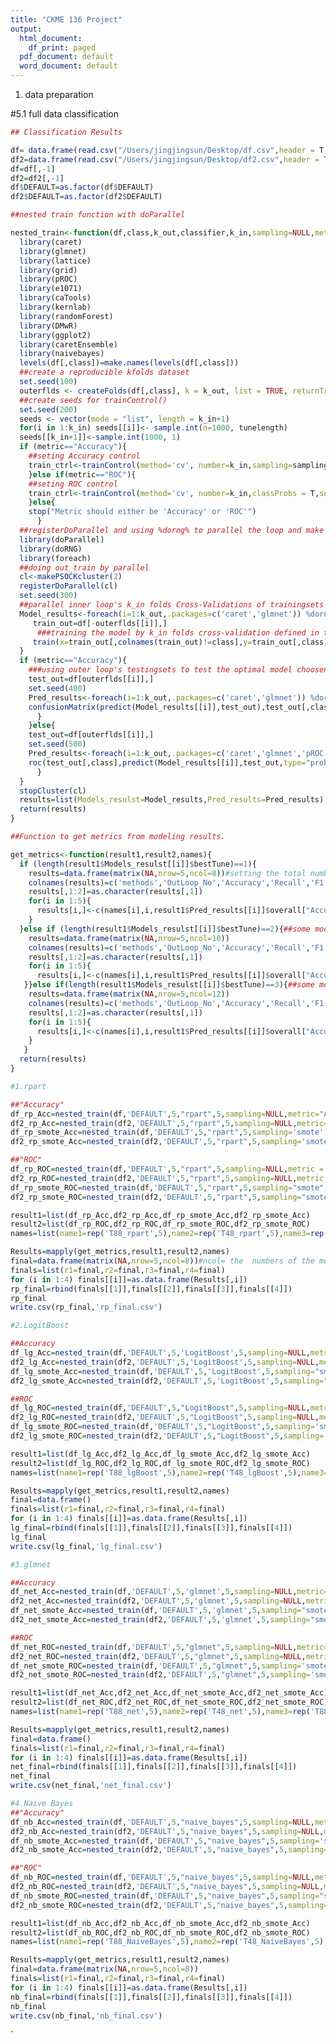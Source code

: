 ```yaml
---
title: "CKME 136 Project"
output:
  html_document:
    df_print: paged
  pdf_document: default
  word_document: default
---
```


1. data preparation



#5.1 full data classification
```r
## Classification Results

df= data.frame(read.csv("/Users/jingjingsun/Desktop/df.csv",header = T, stringsAsFactors = T))
df2=data.frame(read.csv("/Users/jingjingsun/Desktop/df2.csv",header = T, stringsAsFactors = T))
df=df[,-1]
df2=df2[,-1]
df$DEFAULT=as.factor(df$DEFAULT)
df2$DEFAULT=as.factor(df2$DEFAULT)
```



```r
##nested train function with doParallel

nested_train<-function(df,class,k_out,classifier,k_in,sampling=NULL,metric="Accuracy",tunegrid=NULL,tunelength=3){
  library(caret)
  library(glmnet)
  library(lattice)
  library(grid)
  library(pROC)
  library(e1071)
  library(caTools)
  library(kernlab)
  library(randomForest)
  library(DMwR)
  library(ggplot2)
  library(caretEnsemble)
  library(naivebayes)
  levels(df[,class])=make.names(levels(df[,class]))
  ##create a reproducible kfolds dataset
  set.seed(100)
  outerflds <- createFolds(df[,class], k = k_out, list = TRUE, returnTrain = FALSE)
  ##create seeds for trainControl()
  set.seed(200)
  seeds <- vector(mode = "list", length = k_in+1)
  for(i in 1:k_in) seeds[[i]]<- sample.int(n=1000, tunelength)
  seeds[[k_in+1]]<-sample.int(1000, 1)
  if (metric=="Accuracy"){
    ##seting Accuracy control
    train_ctrl<-trainControl(method='cv', number=k_in,sampling=sampling,seeds = seeds)
    }else if(metric=="ROC"){
    ##seting ROC control
    train_ctrl<-trainControl(method='cv', number=k_in,classProbs = T,summaryFunction = twoClassSummary,sampling=sampling,seeds=seeds)
    }else{
    stop("Metric should either be 'Accuracy' or 'ROC'")
      } 
  ##registerDoParallel and using %dorng% to parallel the loop and make reproducible results. 
  library(doParallel)
  library(doRNG)
  library(foreach)
  ##doing out_train by parallel
  cl<-makePSOCKcluster(2)
  registerDoParallel(cl)
  set.seed(300)
  ##parallel inner loop's k_in folds Cross-Validations of trainingsets which come from theouter loops (k_out） 
  Model_results<-foreach(i=1:k_out,.packages=c('caret','glmnet')) %dorng%{
     train_out=df[-outerflds[[i]],]
      ###training the model by k_in folds cross-validation defined in train_ctrl
     train(x=train_out[,colnames(train_out)!=class],y=train_out[,class],trControl=train_ctrl,method=classifier,metric=metric,tuneGrid=tunegrid,tuneLength=tunelength)
  }
  if (metric=="Accuracy"){
    ###using outer loop's testingsets to test the optimal model choosen from inner_loops 
    test_out=df[outerflds[[i]],]
    set.seed(400)
    Pred_results<-foreach(i=1:k_out,.packages=c('caret','glmnet')) %dorng%{
    confusionMatrix(predict(Model_results[[i]],test_out),test_out[,class], positive="X1")
      }
    }else{
    test_out=df[outerflds[[i]],]
    set.seed(500)
    Pred_results<-foreach(i=1:k_out,.packages=c('caret','glmnet','pROC')) %dorng%{
    roc(test_out[,class],predict(Model_results[[i]],test_out,type="prob")[,"X1"],levels=c("X0","X1"))
      }
  }
  stopCluster(cl)
  results=list(Models_resulst=Model_results,Pred_results=Pred_results)
  return(results)
}  

```

```r
##Function to get metrics from modeling results.

get_metrics<-function(result1,result2,names){
  if (length(result1$Models_resulst[[i]]$bestTune)==1){
    results=data.frame(matrix(NA,nrow=5,ncol=8))#setting the total number of metrics you want to reach.
    colnames(results)=c('methods','OutLoop_No','Accuracy','Recall','F1','AUC','Acc_BestTune','ROC_BestTune')
    results[,1:2]=as.character(results[,1])
    for(i in 1:5){
      results[i,]<-c(names[i],i,result1$Pred_results[[i]]$overall["Accuracy"],result1$Pred_results[[i]]$byClass[c("Recall","F1")],result2$Pred_results[[i]]$auc,result1$Models_resulst[[i]]$bestTune,result2$Models_resulst[[i]]$bestTune)
    }
  }else if (length(result1$Models_resulst[[i]]$bestTune)==2){##some model has two tune parameters
    results=data.frame(matrix(NA,nrow=5,ncol=10))
    colnames(results)=c('methods','OutLoop_No','Accuracy','Recall','F1','AUC','Acc_BestTune1','Acc_BestTune2','ROC_BestTune1','ROC_BestTune2')
    results[,1:2]=as.character(results[,1])
    for(i in 1:5){
      results[i,]<-c(names[i],i,result1$Pred_results[[i]]$overall["Accuracy"],result1$Pred_results[[i]]$byClass[c("Recall","F1")],result2$Pred_results[[i]]$auc,result1$Models_resulst[[i]]$bestTune,result2$Models_resulst[[i]]$bestTune)
   }}else if(length(result1$Models_resulst[[i]]$bestTune)==3){##some model has two tune parameters
    results=data.frame(matrix(NA,nrow=5,ncol=12))
    colnames(results)=c('methods','OutLoop_No','Accuracy','Recall','F1','AUC','Acc_BestTune1','Acc_BestTune2','Acc_BestTune3','ROC_BestTune1','ROC_BestTune2','ROC_BestTune3')
    results[,1:2]=as.character(results[,1])
    for(i in 1:5){
      results[i,]<-c(names[i],i,result1$Pred_results[[i]]$overall["Accuracy"],result1$Pred_results[[i]]$byClass[c("Recall","F1")],result2$Pred_results[[i]]$auc,result1$Models_resulst[[i]]$bestTune,result2$Models_resulst[[i]]$bestTune) 
    }
   }
  return(results)
}
```




```r
#1.rpart

##"Accuracy"
df_rp_Acc=nested_train(df,'DEFAULT',5,"rpart",5,sampling=NULL,metric="Accuracy",tunelength = 5)
df2_rp_Acc=nested_train(df2,'DEFAULT',5,"rpart",5,sampling=NULL,metric="Accuracy",tunelength = 5)
df_rp_smote_Acc=nested_train(df,'DEFAULT',5,"rpart",5,sampling='smote',metric="Accuracy",tunelength = 5)
df2_rp_smote_Acc=nested_train(df2,'DEFAULT',5,"rpart",5,sampling='smote',metric="Accuracy",tunelength = 5)

##"ROC"
df_rp_ROC=nested_train(df,'DEFAULT',5,"rpart",5,sampling=NULL,metric = "ROC",tunelength = 5)
df2_rp_ROC=nested_train(df2,'DEFAULT',5,"rpart",5,sampling=NULL,metric = "ROC",tunelength = 5)
df_rp_smote_ROC=nested_train(df,'DEFAULT',5,"rpart",5,sampling="smote",metric = "ROC",tunelength = 5)
df2_rp_smote_ROC=nested_train(df2,'DEFAULT',5,"rpart",5,sampling="smote",metric = "ROC",tunelength = 5)
```



```r
result1=list(df_rp_Acc,df2_rp_Acc,df_rp_smote_Acc,df2_rp_smote_Acc)
result2=list(df_rp_ROC,df2_rp_ROC,df_rp_smote_ROC,df2_rp_smote_ROC)
names=list(name1=rep('T88_rpart',5),name2=rep('T48_rpart',5),name3=rep('T88_smote_rpart',5),name4=rep('T48_smote_rpart',5))

Results=mapply(get_metrics,result1,result2,names)
final=data.frame(matrix(NA,nrow=5,ncol=8))#ncol= the  numbers of the metrics we need to output,Because besttune have length=1 so the total ncol=8
finals=list(r1=final,r2=final,r3=final,r4=final)
for (i in 1:4) finals[[i]]=as.data.frame(Results[,i])
rp_final=rbind(finals[[1]],finals[[2]],finals[[3]],finals[[4]])
rp_final
write.csv(rp_final,'rp_final.csv')
```


```r
#2.LogitBoost

##Accuracy
df_lg_Acc=nested_train(df,'DEFAULT',5,'LogitBoost',5,sampling=NULL,metric="Accuracy",tunelength = 5)
df2_lg_Acc=nested_train(df2,'DEFAULT',5,'LogitBoost',5,sampling=NULL,metric="Accuracy",tunelength = 5)
df_lg_smote_Acc=nested_train(df,'DEFAULT',5,'LogitBoost',5,sampling="smote",metric="Accuracy",tunelength = 5)
df2_lg_smote_Acc=nested_train(df2,'DEFAULT',5,'LogitBoost',5,sampling="smote",metric="Accuracy",tunelength = 5)

##ROC
df_lg_ROC=nested_train(df,'DEFAULT',5,"LogitBoost",5,sampling=NULL,metric="ROC",tunelength = 5)
df2_lg_ROC=nested_train(df2,'DEFAULT',5,"LogitBoost",5,sampling=NULL,metric="ROC",tunelength = 5)
df_lg_smote_ROC=nested_train(df,'DEFAULT',5,"LogitBoost",5,sampling='smote',metric="ROC",tunelength = 5)
df2_lg_smote_ROC=nested_train(df2,'DEFAULT',5,"LogitBoost",5,sampling='smote',metric="ROC",tunelength = 5)

```


```r
result1=list(df_lg_Acc,df2_lg_Acc,df_lg_smote_Acc,df2_lg_smote_Acc)
result2=list(df_lg_ROC,df2_lg_ROC,df_lg_smote_ROC,df2_lg_smote_ROC)
names=list(name1=rep('T88_lgBoost',5),name2=rep('T48_lgBoost',5),name3=rep('T88_smote_lgBoost',5),name4=rep('T48_smote_lgBoost',5))

Results=mapply(get_metrics,result1,result2,names)
final=data.frame()
finals=list(r1=final,r2=final,r3=final,r4=final)
for (i in 1:4) finals[[i]]=as.data.frame(Results[,i])
lg_final=rbind(finals[[1]],finals[[2]],finals[[3]],finals[[4]])
lg_final
write.csv(lg_final,'lg_final.csv')
```


```r
#3.glmnet

##Accuracy
df_net_Acc=nested_train(df,'DEFAULT',5,'glmnet',5,sampling=NULL,metric="Accuracy",tunelength = 5)
df2_net_Acc=nested_train(df2,'DEFAULT',5,'glmnet',5,sampling=NULL,metric="Accuracy",tunelength = 5)
df_net_smote_Acc=nested_train(df,'DEFAULT',5,'glmnet',5,sampling="smote",metric="Accuracy",tunelength = 5)
df2_net_smote_Acc=nested_train(df2,'DEFAULT',5,'glmnet',5,sampling="smote",metric="Accuracy",tunelength = 5)

##ROC
df_net_ROC=nested_train(df,'DEFAULT',5,"glmnet",5,sampling=NULL,metric="ROC",tunelength = 5)
df2_net_ROC=nested_train(df2,'DEFAULT',5,"glmnet",5,sampling=NULL,metric="ROC",tunelength = 5)
df_net_smote_ROC=nested_train(df,'DEFAULT',5,"glmnet",5,sampling='smote',metric="ROC",tunelength = 5)
df2_net_smote_ROC=nested_train(df2,'DEFAULT',5,"glmnet",5,sampling='smote',metric="ROC",tunelength = 5)

```


```r
result1=list(df_net_Acc,df2_net_Acc,df_net_smote_Acc,df2_net_smote_Acc)
result2=list(df_net_ROC,df2_net_ROC,df_net_smote_ROC,df2_net_smote_ROC)
names=list(name1=rep('T88_net',5),name2=rep('T48_net',5),name3=rep('T88_smote_net',5),name4=rep('T48_smote_net',5))

Results=mapply(get_metrics,result1,result2,names)
final=data.frame()
finals=list(r1=final,r2=final,r3=final,r4=final)
for (i in 1:4) finals[[i]]=as.data.frame(Results[,i])
net_final=rbind(finals[[1]],finals[[2]],finals[[3]],finals[[4]])
net_final
write.csv(net_final,'net_final.csv')
```



```r
#4.Naive Bayes
##"Accuracy"
df_nb_Acc=nested_train(df,'DEFAULT',5,"naive_bayes",5,sampling=NULL,metric="Accuracy",tunelength = 5)
df2_nb_Acc=nested_train(df2,'DEFAULT',5,"naive_bayes",5,sampling=NULL,metric="Accuracy",tunelength = 5)
df_nb_smote_Acc=nested_train(df,'DEFAULT',5,"naive_bayes",5,sampling='smote',metric="Accuracy",tunelength = 5)
df2_nb_smote_Acc=nested_train(df2,'DEFAULT',5,"naive_bayes",5,sampling='smote',metric="Accuracy",tunelength = 5)

##"ROC"
df_nb_ROC=nested_train(df,'DEFAULT',5,"naive_bayes",5,sampling=NULL,metric = "ROC",tunelength = 5)
df2_nb_ROC=nested_train(df2,'DEFAULT',5,"naive_bayes",5,sampling=NULL,metric = "ROC",tunelength = 5)
df_nb_smote_ROC=nested_train(df,'DEFAULT',5,"naive_bayes",5,sampling="smote",metric = "ROC",tunelength = 5)
df2_nb_smote_ROC=nested_train(df2,'DEFAULT',5,"naive_bayes",5,sampling="smote",metric = "ROC",tunelength = 5)

```

```r
result1=list(df_nb_Acc,df2_nb_Acc,df_nb_smote_Acc,df2_nb_smote_Acc)
result2=list(df_nb_ROC,df2_nb_ROC,df_nb_smote_ROC,df2_nb_smote_ROC)
names=list(name1=rep('T88_NaiveBayes',5),name2=rep('T48_NaiveBayes',5),name3=rep('T88_smote_NaiveBayes',5),name4=rep('T48_smote_NaiveBayes',5))

Results=mapply(get_metrics,result1,result2,names)
final=data.frame(matrix(NA,nrow=5,ncol=8))
finals=list(r1=final,r2=final,r3=final,r4=final)
for (i in 1:4) finals[[i]]=as.data.frame(Results[,i])
nb_final=rbind(finals[[1]],finals[[2]],finals[[3]],finals[[4]])
nb_final
write.csv(nb_final,'nb_final.csv')
```

`
